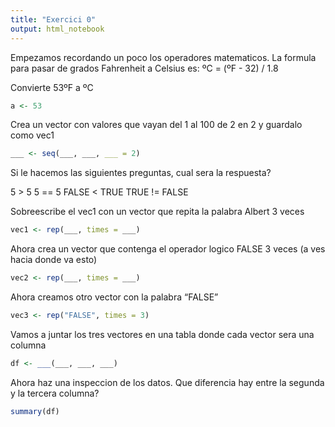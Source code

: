 ---
title: "Exercici 0"
output: html_notebook
---

Empezamos recordando un poco los operadores matematicos. La formula para pasar de grados Fahrenheit a Celsius es:
ºC = (ºF - 32) / 1.8

Convierte 53ºF a ºC

```{r}
a <- 53


```

Crea un vector con valores que vayan del 1 al 100 de 2 en 2 y guardalo como vec1

```{r}
___ <- seq(___, ___, ___ = 2)
```

Si le hacemos las siguientes preguntas, cual sera la respuesta?

5 > 5
5 == 5
FALSE < TRUE
TRUE != FALSE

Sobreescribe el vec1 con un vector que repita la palabra Albert 3 veces
```{r}
vec1 <- rep(___, times = ___)
```
Ahora crea un vector que contenga el operador logico FALSE 3 veces (a ves hacia donde va esto)
```{r}
vec2 <- rep(___, times = ___)
```

Ahora creamos otro vector con la palabra "FALSE"

```{r}
vec3 <- rep("FALSE", times = 3)
```

Vamos a juntar los tres vectores en una tabla donde cada vector sera una columna
```{r}
df <- ___(___, ___, ___)
```

Ahora haz una inspeccion de los datos. Que diferencia hay entre la segunda y la tercera columna?

```{r}
summary(df)
```

